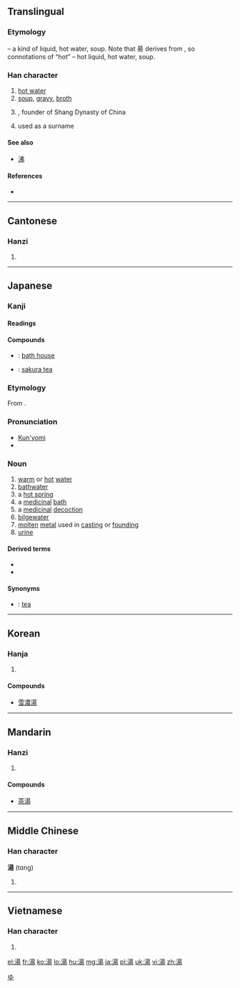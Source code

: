 {{also|汤}}
==Translingual==
{{Hani-forms|[[汤]]|湯}}

===Etymology===
{{Han compound|水|alt1=氵|昜|c1=s|c2=p|t1=water|ls=psc}} – a kind of liquid, hot water, soup. Note that 昜 derives from {{term|日||sun|sc=Hani}}, so connotations of “hot” – hot liquid, hot water, soup.

===Han character===
{{Han char|rn=85|rad=水|as=09|sn=12|four=3612<sub>7</sub>|canj=水日一竹 (EAMH)}}

# [[hot water]]
# [[soup]], [[gravy]], [[broth]]
# {{w|Tang of Shang}}, founder of Shang Dynasty of China
# used as a surname

====See also====
* [[沸]] <!-- boil water, closely related to hot water -->

====References====
* {{Han ref|kx=0638.160|dkj=17874|dj=1045.080|hdz=31674.030|uh=6E6F|ud=28271|bh=B4F6|bd=46326}}

----

==Cantonese==

===Hanzi===
{{yue-hanzi|jyut=|y=tong1|sim=汤}}

# {{defn|lang=yue|sort=水09}}

----

==Japanese==

===Kanji===
{{ja-kanji|grade=3|rs=水09}}

====Readings====
{{ja-readings
|on=[[とう]] (tō), [[しょう]] (shō)
|kun=[[ゆ]] (yu)
}}

====Compounds====
{{top3}}
* {{l|ja|銭湯|tr=[[せんとう]], ''[[sentō]]''}}: [[bath house]]
{{mid3}}
* {{l|ja|桜湯|tr=[[さくらゆ]], ''[[sakurayu]]''}}: [[sakura tea]]
{{mid3}}
{{bottom}}

===Etymology===
From {{etyl|ojp|ja|sort=ゆ}}.

===Pronunciation===
* [[訓読み|Kun'yomi]]
* {{IPA|lang=ja|[jɯᵝ]}}

===Noun===
{{ja-noun|k|hira=ゆ|rom=yu}}

# [[warm]] or [[hot]] [[water]]
# [[bathwater]]
# a [[hot spring]]
# a [[medicinal]] [[bath]]
# a [[medicinal]] [[decoction]]
# [[bilgewater]]
# [[molten]] [[metal]] used in [[casting]] or [[founding]]
# [[urine]]

====Derived terms====
* {{l|ja|尿|tr=[[ゆばり]], ''[[yubari]]''; [[ゆまり]], ''[[yumari]]''}}
* {{l|ja|尿放る|tr=[[ゆばりまる]], ''[[yubarimaru]]''}}

====Synonyms====
* {{sense|medicinal decoction}} {{l|ja|茶|tr=[[ちゃ]], ''[[cha]]''}}: [[tea]]

[[Category:1000 Japanese basic words|ゆ]]

----

==Korean==

===Hanja===
{{ko-hanja|hangeul=[[탕]], [[상]]|eumhun=|rv=tang, sang|mr=t'ang, sang|y=thang, sang}}

# {{defn|lang=ko|sort=水09}}

====Compounds====
* [[雪濃湯]]

----

==Mandarin==

===Hanzi===
{{cmn-hanzi|sim=汤|pin=[[shāng]] ([[shang1]]), [[tāng]] ([[tang1]]), [[tàng]] ([[tang4]]), [[yáng]] ([[yang2]])|wg=shang<sup>1</sup>, t'ang<sup>1</sup>, t'ang<sup>4</sup>, yang<sup>2</sup>}}

# {{defn|lang=cmn|sort=水09}}

====Compounds====
* [[茶湯]]

----

==Middle Chinese==

===Han character===
'''湯''' (tɑng)<!--note: the [[ɑ]] in the pronunciation is an [[IPA]] symbol and is different from [[a]]]-->

# {{defn|lang=zhx-mid|sort=水09}}

----

==Vietnamese==

===Han character===
{{vi-hantu|[[thang]]|rs=水09}}

# {{defn|lang=vi|sort=水09}}

[[el:湯]]
[[fr:湯]]
[[ko:湯]]
[[lo:湯]]
[[hu:湯]]
[[mg:湯]]
[[ja:湯]]
[[pl:湯]]
[[uk:湯]]
[[vi:湯]]
[[zh:湯]]